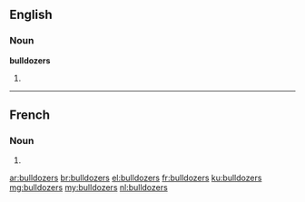 ==English==

===Noun===
'''bulldozers'''

# {{plural of|bulldozer}}

----

==French==

===Noun===
{{head|fr|plural}} {{m|p}}

# {{plural of|bulldozer|lang=fr}}

[[ar:bulldozers]]
[[br:bulldozers]]
[[el:bulldozers]]
[[fr:bulldozers]]
[[ku:bulldozers]]
[[mg:bulldozers]]
[[my:bulldozers]]
[[nl:bulldozers]]